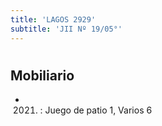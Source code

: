 ```yaml
---
title: 'LAGOS 2929'
subtitle: 'JII Nº 19/05°'
---
```


#


## Mobiliario

*  (2021) : Juego de patio 1, Varios 6 



